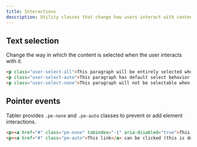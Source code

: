 ```yaml
---
title: Interactions
description: Utility classes that change how users interact with contents of a website.
---
```


## Text selection

Change the way in which the content is selected when the user interacts with it.

```html code example
<p class="user-select-all">This paragraph will be entirely selected when clicked by the user.</p>
<p class="user-select-auto">This paragraph has default select behavior.</p>
<p class="user-select-none">This paragraph will not be selectable when clicked by the user.</p>
```

## Pointer events

Tabler provides `.pe-none` and `.pe-auto` classes to prevent or add element interactions.

```html code example
<p><a href="#" class="pe-none" tabindex="-1" aria-disabled="true">This link</a> can not be clicked.</p>
<p><a href="#" class="pe-auto">This link</a> can be clicked (this is default behavior).</p>
```
